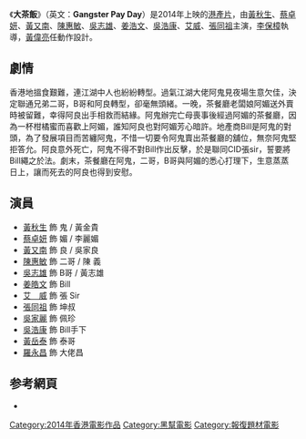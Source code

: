 {{expand|time=2016-09-11T02:58:55+00:00}}
{{Infobox Film
| 片名     = 大茶飯
| 電影原名 = {{lang|en|''Gangster Pay Day''}}
| 圖像     = 
| 圖像說明 = 
| 副標題   = 
| 導演     = [[李保樟|李保樟]]
| 監製     = [[翁秀蘭|翁秀蘭]]
| 製片     = [[殷志偉|殷志偉]]
| 編劇     = {{ubl|[[李保樟|李保樟]]|[[賀鑫|賀鑫]]}}
| 劇本     = 
| 故事     = 
| 原著     = 
| 旁白     = 
| 統籌     = 
| 主演     = {{Plainlist|
* [[黃秋生|黃秋生]]
* [[蔡卓妍|蔡卓妍]]
* [[黃又南|黃又南]]
* [[陳惠敏|陳惠敏]]
}}
| 配樂     = Brother Hung Productions
| 片尾曲   = 
| 攝影     = [[阮振華|阮振華]]
| 剪輯     = [[鍾煒釗|鍾煒釗]]
| 製片商   = [[驕陽電影|驕陽電影]]
| 片長     = 
| 產地     = {{香港電影產地}}
| 語言     = [[粵語|粵語]]
| 上映日期 = {{flagicon|HKG}} 2014年11月6日
| 發行商   = Sundream Motion Pictures
| 預算     = 
| 票房     = 
| 前集     = 
| 續集     = 
| cn_name  = 潜龙风云
| hk_name  = 大茶飯
| tw_name  = 大茶飯
| 官方網站 = 
}}
《'''大茶飯'''》（英文：'''Gangster Pay Day'''）是2014年上映的[[香港電影|港產片]]，由[[黃秋生|黃秋生]]、[[蔡卓妍|蔡卓妍]]、[[黃又南|黃又南]]、[[陳惠敏_(演員)|陳惠敏]]、[[吳志雄|吳志雄]]、[[姜浩文|姜浩文]]、[[吳浩康|吳浩康]]、[[艾威|艾威]]、[[張同祖|張同祖]]主演，[[李保樟|李保樟]]執導，[[黃偉亮|黃偉亮]]任動作設計。

==劇情==

香港地搵食艱難，連江湖中人也紛紛轉型。過氣江湖大佬阿鬼見夜場生意欠佳，決定聯通兄弟二哥，B哥和阿良轉型，卻毫無頭緒。一晚，茶餐廳老闆娘阿媚送外賣時被留難，幸得阿良出手相救而結緣。阿鬼辦完亡母喪事後經過阿媚的茶餐廳，因為一杯柑橘蜜而喜歡上阿媚，誰知阿良也對阿媚芳心暗許。地產商Bill是阿鬼的對頭，為了發展項目而苦纏阿鬼，不惜一切要令阿鬼賣出茶餐廳的舖位，無奈阿鬼堅拒答允。阿良意外死亡，阿鬼不得不對Bill作出反擊，於是聯同CID張sir，誓要將Bill繩之於法。劇末，茶餐廳在阿鬼，二哥，B哥與阿媚的悉心打理下，生意蒸蒸日上，讓而死去的阿良也得到安慰。

==演員==
*[[黃秋生|黃秋生]] 飾 鬼 / 黃金貴
*[[蔡卓妍|蔡卓妍]] 飾 媚 / 李麗媚
*[[黃又南|黃又南]] 飾 良 / 吳家良
*[[陳惠敏|陳惠敏]] 飾 二哥 / 陳   義
*[[吳志雄|吳志雄]] 飾  B哥 / 黃志雄
*[[姜皓文|姜皓文]] 飾 Bill
*[[艾威|艾　威]] 飾 張 Sir
*[[張同祖|張同祖]] 飾 坤叔
*[[吳家麗|吳家麗]] 飾 佩珍
*[[吳浩康|吳浩康]] 飾 Bill手下
*[[黃岳泰|黃岳泰]] 飾 泰哥
*[[羅永昌|羅永昌]] 飾 大佬昌

== 参考網頁 ==
* {{Hkmdb title|16970}}
{{2010年代警匪／黑幫華語電影}}
[[Category:2014年香港電影作品|Category:2014年香港電影作品]]
[[Category:黑幫電影|Category:黑幫電影]]
[[Category:報復題材電影|Category:報復題材電影]]
